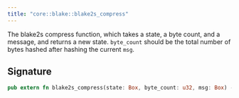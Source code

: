 ```yaml
---
title: "core::blake::blake2s_compress"
---
```


The blake2s compress function, which takes a state, a byte count, and a message, and returns a
new state.
`byte_count` should be the total number of bytes hashed after hashing the current `msg`.



## Signature

```rust
pub extern fn blake2s_compress(state: Box, byte_count: u32, msg: Box) -> Box nopanic;
```



